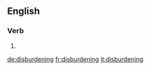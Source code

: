==English==

===Verb===
{{head|en}}

# {{present participle of|disburden}}

[[de:disburdening]]
[[fr:disburdening]]
[[it:disburdening]]